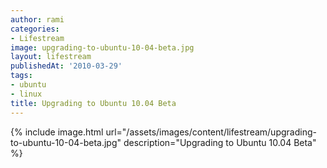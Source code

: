 ```yaml
---
author: rami
categories:
- Lifestream
image: upgrading-to-ubuntu-10-04-beta.jpg
layout: lifestream
publishedAt: '2010-03-29'
tags:
- ubuntu
- linux
title: Upgrading to Ubuntu 10.04 Beta
---
```


{% include image.html url="/assets/images/content/lifestream/upgrading-to-ubuntu-10-04-beta.jpg" description="Upgrading to Ubuntu 10.04 Beta" %}